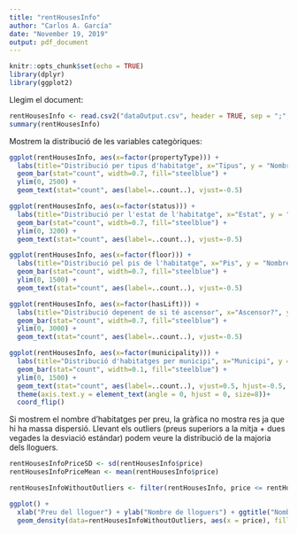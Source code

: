 ```yaml
---
title: "rentHousesInfo"
author: "Carlos A. García"
date: "November 19, 2019"
output: pdf_document
---
```


```r
knitr::opts_chunk$set(echo = TRUE)
library(dplyr)
library(ggplot2)
```

Llegim el document:

```r
rentHousesInfo <- read.csv2("dataOutput.csv", header = TRUE, sep = ";", dec = ".")
summary(rentHousesInfo)
```

Mostrem la distribució de les variables categòriques:

```r

ggplot(rentHousesInfo, aes(x=factor(propertyType))) + 
  labs(title="Distribució per tipus d'habitatge", x="Tipus", y = "Nombre d'habitatges")+
  geom_bar(stat="count", width=0.7, fill="steelblue") +
  ylim(0, 2500) +
  geom_text(stat="count", aes(label=..count..), vjust=-0.5)

ggplot(rentHousesInfo, aes(x=factor(status))) + 
  labs(title="Distribució per l'estat de l'habitatge", x="Estat", y = "Nombre d'habitatges")+
  geom_bar(stat="count", width=0.7, fill="steelblue") +
  ylim(0, 3200) +
  geom_text(stat="count", aes(label=..count..), vjust=-0.5)

ggplot(rentHousesInfo, aes(x=factor(floor))) + 
  labs(title="Distribució pel pis de l'habitatge", x="Pis", y = "Nombre d'habitatges")+
  geom_bar(stat="count", width=0.7, fill="steelblue") +
  ylim(0, 1500) +
  geom_text(stat="count", aes(label=..count..), vjust=-0.5)

ggplot(rentHousesInfo, aes(x=factor(hasLift))) + 
  labs(title="Distribució depenent de si té ascensor", x="Ascensor?", y = "Nombre d'habitatges")+
  geom_bar(stat="count", width=0.7, fill="steelblue") +
  ylim(0, 3000) +
  geom_text(stat="count", aes(label=..count..), vjust=-0.5)

```

```r
ggplot(rentHousesInfo, aes(x=factor(municipality))) + 
  labs(title="Distribució d'habitatges per municipi", x="Municipi", y = "Nombre d'habitatges")+
  geom_bar(stat="count", width=0.1, fill="steelblue") +
  ylim(0, 1500) +
  geom_text(stat="count", aes(label=..count..), vjust=0.5, hjust=-0.5, size=2) + 
  theme(axis.text.y = element_text(angle = 0, hjust = 0, size=8))+
  coord_flip()

```

Si mostrem el nombre d'habitatges per preu, la gràfica no mostra res ja que hi ha massa dispersió. Llevant els outliers (preus superiors a la mitja + dues vegades la desviació estándar) podem veure la distribució de la majoria dels lloguers. 

```r
rentHousesInfoPriceSD <- sd(rentHousesInfo$price)
rentHousesInfoPriceMean <- mean(rentHousesInfo$price)

rentHousesInfoWithoutOutliers <- filter(rentHousesInfo, price <= rentHousesInfoPriceMean + 2 * rentHousesInfoPriceSD)

ggplot() +
  xlab("Preu del lloguer") + ylab("Nombre de lloguers") + ggtitle("Nombre de lloguers per preu") +
  geom_density(data=rentHousesInfoWithoutOutliers, aes(x = price), fill="steelblue")

```
